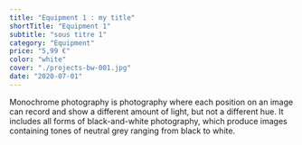 ```yaml
---
title: "Equipment 1 : my title"
shortTitle: "Equipment 1"
subtitle: "sous titre 1"
category: "Equipment"
price: "5,99 €"
color: "white"
cover: "./projects-bw-001.jpg"
date: "2020-07-01"
---
```


Monochrome photography is photography where each position on an image can record and show a different amount of light, but not a different hue. It includes all forms of black-and-white photography, which produce images containing tones of neutral grey ranging from black to white.
